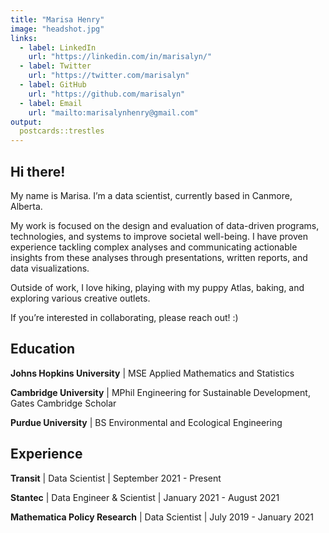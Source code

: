 ```yaml
---
title: "Marisa Henry"
image: "headshot.jpg"
links:
  - label: LinkedIn
    url: "https://linkedin.com/in/marisalyn/"
  - label: Twitter
    url: "https://twitter.com/marisalyn"
  - label: GitHub
    url: "https://github.com/marisalyn"
  - label: Email
    url: "mailto:marisalynhenry@gmail.com"
output:
  postcards::trestles
---
```

 
## Hi there! 

My name is Marisa. I’m a data scientist, currently based in Canmore, Alberta. 

My work is focused on the design and evaluation of data-driven programs, technologies, and systems to improve societal well-being. I have proven experience tackling complex analyses and communicating actionable insights from these analyses through presentations, written reports, and data visualizations. 

Outside of work, I love hiking, playing with my puppy Atlas, baking, and exploring various creative outlets.

If you're interested in collaborating, please reach out!  :) 

## Education

**Johns Hopkins University** | MSE Applied Mathematics and Statistics 

**Cambridge University** | MPhil Engineering for Sustainable Development, Gates Cambridge Scholar

**Purdue University** | BS Environmental and Ecological Engineering

## Experience

**Transit** | Data Scientist | September 2021 - Present

**Stantec** | Data Engineer & Scientist | January 2021 - August 2021

**Mathematica Policy Research** | Data Scientist | July 2019 - January 2021
